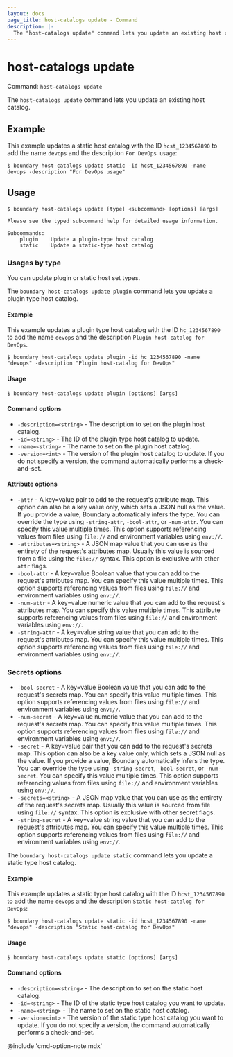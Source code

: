```yaml
---
layout: docs
page_title: host-catalogs update - Command
description: |-
  The "host-catalogs update" command lets you update an existing host catalog.
---
```


# host-catalogs update

Command: `host-catalogs update`

The `host-catalogs update` command lets you update an existing host catalog.

## Example

This example updates a static host catalog with the ID `hcst_1234567890` to add the name `devops` and the description `For DevOps usage`:

```shell-session
$ boundary host-catalogs update static -id hcst_1234567890 -name devops -description "For DevOps usage"
```

## Usage

<CodeBlockConfig hideClipboard>

```shell-session
$ boundary host-catalogs update [type] <subcommand> [options] [args]

Please see the typed subcommand help for detailed usage information.

Subcommands:
    plugin    Update a plugin-type host catalog
    static    Update a static-type host catalog
```

</CodeBlockConfig>

### Usages by type

You can update plugin or static host set types.

<Tabs>
<Tab heading="Plugin">

The `boundary host-catalogs update plugin` command lets you update a plugin type host catalog.

#### Example

This example updates a plugin type host catalog with the ID `hc_1234567890` to add the name `devops` and the description `Plugin host-catalog for DevOps`.

```shell-session
$ boundary host-catalogs update plugin -id hc_1234567890 -name "devops" -description "Plugin host-catalog for DevOps"
```

#### Usage

<CodeBlockConfig hideClipboard>

```shell-session
$ boundary host-catalogs update plugin [options] [args]
```

</CodeBlockConfig>

#### Command options

- `-description=<string>` - The description to set on the plugin host catalog.
- `-id=<string>` - The ID of the plugin type host catalog to update.
- `-name=<string>` - The name to set on the plugin host catalog.
- `-version=<int>` - The version of the plugin host catalog to update.
If you do not specify a version, the command automatically performs a check-and-set.

#### Attribute options

- `-attr` - A key=value pair to add to the request's attribute map.
This option can also be a key value only, which sets a JSON null as the value.
If you provide a value, Boundary automatically infers the type.
You can override the type using `-string-attr`, `-bool-attr`, or `-num-attr`.
You can specify this value multiple times.
This option supports referencing values from files using `file://` and environment variables using `env://`.
- `-attributes=<string>` - A JSON map value that you can use as the entirety of the request's attributes map.
Usually this value is sourced from a file using the `file://` syntax.
This option is exclusive with other `attr` flags.
- `-bool-attr` - A key=value Boolean value that you can add to the request's attributes map.
You can specify this value multiple times.
This option supports referencing values from files using `file://` and environment variables using `env://`.
- `-num-attr` - A key=value numeric value that you can add to the request's attributes map.
You can specify this value multiple times.
This attribute supports referencing values from files using `file://` and environment variables using `env://`.
- `-string-attr` - A key=value string value that you can add to the request's attributes map.
You can specify this value multiple times.
This option supports referencing values from files using `file://` and environment variables using `env://`.

### Secrets options

- `-bool-secret` - A key=value Boolean value that you can add to the request's secrets map.
You can specify this value multiple times.
This option supports referencing values from files using `file://` and environment variables using `env://`.
- `-num-secret` - A key=value numeric value that you can add to the request's secrets map.
You can specify this value multiple times.
This option supports referencing values from files using `file://` and environment variables using `env://`.
- `-secret` - A key=value pair that you can add to the request's secrets map.
This option can also be a key value only, which sets a JSON null as the value.
If you provide a value, Boundary automatically infers the type.
You can override the type using `-string-secret`, `-bool-secret`, or `-num-secret`.
You can specify this value multiple times.
This option supports referencing values from files using `file://` and environment variables using `env://`.
- `-secrets=<string>` - A JSON map value that you can use as the entirety of the request's secrets map.
Usually this value is sourced from file using `file://` syntax.
This option is exclusive with other secret flags.
- `-string-secret` - A key=value string value that you can add to the request's attributes map.
You can specify this value multiple times.
This option supports referencing values from files using `file://` and environment variables using `env://`.

</Tab>

<Tab heading="Static">

The `boundary host-catalogs update static` command lets you update a static type host catalog.

#### Example

This example updates a static type host catalog with the ID `hcst_1234567890` to add the name `devops` and the description `Static host-catalog for DevOps`:

```shell-session
$ boundary host-catalogs update static -id hcst_1234567890 -name "devops" -description "Static host-catalog for DevOps"
```

#### Usage

<CodeBlockConfig hideClipboard>

```shell-session
$ boundary host-catalogs update static [options] [args]
```

</CodeBlockConfig>

#### Command options

- `-description=<string>` - The description to set on the static host catalog.
- `-id=<string>` - The ID of the static type host catalog you want to update.
- `-name=<string>` - The name to set on the static host catalog.
- `-version=<int>` - The version of the static type host catalog you want to update.
If you do not specify a version, the command automatically performs a check-and-set.

</Tab>
</Tabs>

@include 'cmd-option-note.mdx'